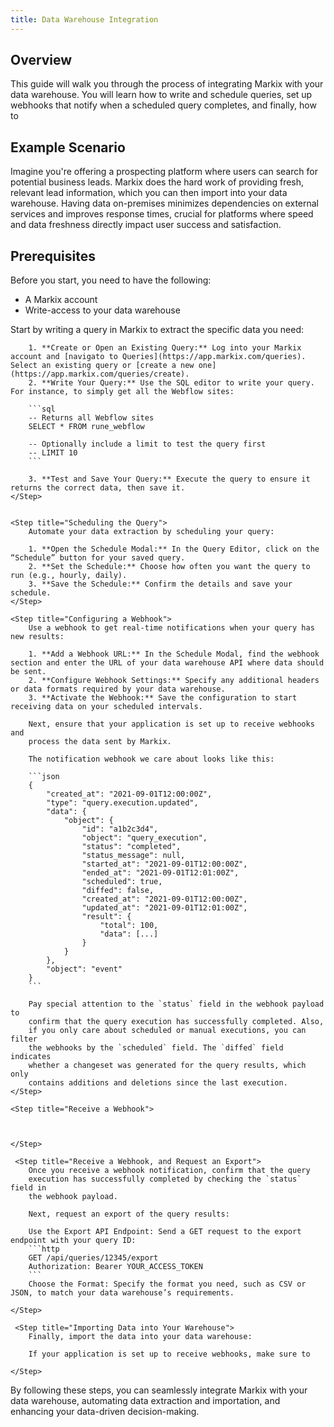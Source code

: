 ```yaml
---
title: Data Warehouse Integration
---
```


## Overview

This guide will walk you through the process of integrating Markix with your
data warehouse. You will learn how to write and schedule queries, set up
webhooks that notify when a scheduled query completes, and finally, how to

## Example Scenario

Imagine you're offering a prospecting platform where users can search for
potential business leads. Markix does the hard work of providing fresh, relevant
lead information, which you can then import into your data warehouse. Having
data on-premises minimizes dependencies on external services and improves
response times, crucial for platforms where speed and data freshness directly
impact user success and satisfaction.

## Prerequisites

Before you start, you need to have the following:

- A Markix account
- Write-access to your data warehouse

<Steps>
    <Step title="Writing a Query">
        Start by writing a query in Markix to extract the specific data you need:

        1. **Create or Open an Existing Query:** Log into your Markix account and [navigato to Queries](https://app.markix.com/queries). Select an existing query or [create a new one](https://app.markix.com/queries/create).
        2. **Write Your Query:** Use the SQL editor to write your query. For instance, to simply get all the Webflow sites:

        ```sql
        -- Returns all Webflow sites
        SELECT * FROM rune_webflow

        -- Optionally include a limit to test the query first
        -- LIMIT 10
        ```

        3. **Test and Save Your Query:** Execute the query to ensure it returns the correct data, then save it.
    </Step>


    <Step title="Scheduling the Query">
        Automate your data extraction by scheduling your query:

        1. **Open the Schedule Modal:** In the Query Editor, click on the “Schedule” button for your saved query.
        2. **Set the Schedule:** Choose how often you want the query to run (e.g., hourly, daily).
        3. **Save the Schedule:** Confirm the details and save your schedule.
    </Step>

    <Step title="Configuring a Webhook">
        Use a webhook to get real-time notifications when your query has new results:

        1. **Add a Webhook URL:** In the Schedule Modal, find the webhook section and enter the URL of your data warehouse API where data should be sent.
        2. **Configure Webhook Settings:** Specify any additional headers or data formats required by your data warehouse.
        3. **Activate the Webhook:** Save the configuration to start receiving data on your scheduled intervals.

        Next, ensure that your application is set up to receive webhooks and
        process the data sent by Markix.

        The notification webhook we care about looks like this:

        ```json
        {
            "created_at": "2021-09-01T12:00:00Z",
            "type": "query.execution.updated",
            "data": {
                "object": {
                    "id": "a1b2c3d4",
                    "object": "query_execution",
                    "status": "completed",
                    "status_message": null,
                    "started_at": "2021-09-01T12:00:00Z",
                    "ended_at": "2021-09-01T12:01:00Z",
                    "scheduled": true,
                    "diffed": false,
                    "created_at": "2021-09-01T12:00:00Z",
                    "updated_at": "2021-09-01T12:01:00Z",
                    "result": {
                        "total": 100,
                        "data": [...]
                    }
                }
            },
            "object": "event"
        }
        ```

        Pay special attention to the `status` field in the webhook payload to
        confirm that the query execution has successfully completed. Also,
        if you only care about scheduled or manual executions, you can filter
        the webhooks by the `scheduled` field. The `diffed` field indicates
        whether a changeset was generated for the query results, which only
        contains additions and deletions since the last execution.
    </Step>

    <Step title="Receive a Webhook">
        

        
    </Step>

     <Step title="Receive a Webhook, and Request an Export">
        Once you receive a webhook notification, confirm that the query
        execution has successfully completed by checking the `status` field in
        the webhook payload.

        Next, request an export of the query results:

        Use the Export API Endpoint: Send a GET request to the export endpoint with your query ID:
        ```http
        GET /api/queries/12345/export
        Authorization: Bearer YOUR_ACCESS_TOKEN
        ```
        Choose the Format: Specify the format you need, such as CSV or JSON, to match your data warehouse’s requirements.

    </Step>

     <Step title="Importing Data into Your Warehouse">
        Finally, import the data into your data warehouse:

        If your application is set up to receive webhooks, make sure to 
        
    </Step>
</Steps>

By following these steps, you can seamlessly integrate Markix with your data warehouse, automating data extraction and importation, and enhancing your data-driven decision-making.